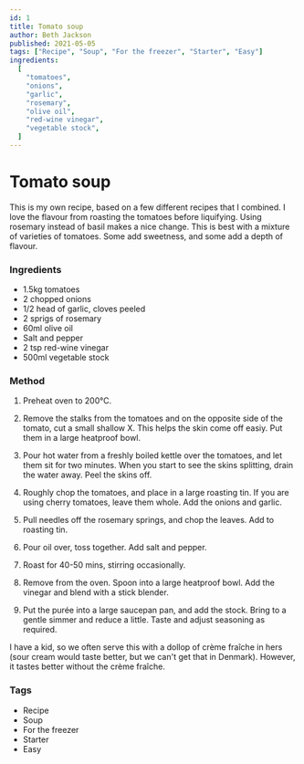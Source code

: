 ```yaml
---
id: 1
title: Tomato soup
author: Beth Jackson
published: 2021-05-05
tags: ["Recipe", "Soup", "For the freezer", "Starter", "Easy"]
ingredients:
  [
    "tomatoes",
    "onions",
    "garlic",
    "rosemary",
    "olive oil",
    "red-wine vinegar",
    "vegetable stock",
  ]
---
```


# Tomato soup

This is my own recipe, based on a few different recipes that I combined. I love the flavour from roasting the tomatoes before liquifying. Using rosemary instead of basil makes a nice change. This is best with a mixture of varieties of tomatoes. Some add sweetness, and some add a depth of flavour.

### Ingredients

- 1.5kg tomatoes
- 2 chopped onions
- 1/2 head of garlic, cloves peeled
- 2 sprigs of rosemary
- 60ml olive oil
- Salt and pepper
- 2 tsp red-wine vinegar
- 500ml vegetable stock

### Method

1. Preheat oven to 200°C.

2. Remove the stalks from the tomatoes and on the opposite side of the tomato, cut a small shallow X. This helps the skin come off easiy. Put them in a large heatproof bowl.

3. Pour hot water from a freshly boiled kettle over the tomatoes, and let them sit for two minutes. When you start to see the skins splitting, drain the water away. Peel the skins off.

   <Timer inputHours={0} inputMinutes={0} inputSeconds={3} />

4. Roughly chop the tomatoes, and place in a large roasting tin. If you are using cherry tomatoes, leave them whole. Add the onions and garlic.

5. Pull needles off the rosemary springs, and chop the leaves. Add to roasting tin.

6. Pour oil over, toss together. Add salt and pepper.

7. Roast for 40-50 mins, stirring occasionally.

   <Timer inputHours={0} inputMinutes={50} inputSeconds={0} />

8. Remove from the oven. Spoon into a large heatproof bowl. Add the vinegar and blend with a stick blender.

9. Put the purée into a large saucepan pan, and add the stock. Bring to a gentle simmer and reduce a little. Taste and adjust seasoning as required.

I have a kid, so we often serve this with a dollop of crème fraîche in hers (sour cream would taste better, but we can't get that in Denmark). However, it tastes better without the crème fraîche.

### Tags

- Recipe
- Soup
- For the freezer
- Starter
- Easy
